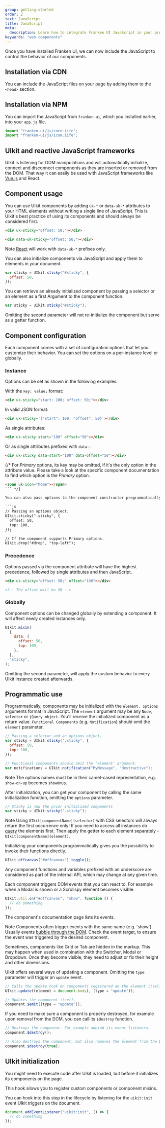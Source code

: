 ```yaml
---
group: getting-started
order: 2
text: JavaScript
title: JavaScript
meta:
  description: Learn how to integrate Franken UI JavaScript in your project.
keywords: "web components"
---
```



Once you have installed Franken UI, we can now include the JavaScript to control the behavior of our components.

## Installation via CDN

You can include the JavaScript files on your page by adding them to the `<head>` section.

<Installation method="cdn" component="js" />

## Installation via NPM

You can import the JavaScript from `franken-ui`, which you installed earlier, into your `app.js` file.

```javascript
import "franken-ui/js/core.iife";
import "franken-ui/js/icon.iife";
```

## UIkit and reactive JavaScript frameworks

UIkit is listening for DOM manipulations and will automatically initialize, connect and disconnect components as they are inserted or removed from the DOM. That way it can easily be used with JavaScript frameworks like [Vue.js](http://vuejs.org/) and React.

## Component usage

You can use UIkit components by adding `uk-*` or `data-uk-*` attributes to your HTML elements without writing a single line of JavaScript. This is UIkit's best practice of using its components and should always be considered first.

```html
<div uk-sticky="offset: 50;"></div>

<div data-uk-sticky="offset: 50;"></div>
```

<span class="uk-label uk-label-primary">Note</span> [React](https://facebook.github.io/react/)
will work with `data-uk-*` prefixes only.

You can also initialize components via JavaScript and apply them to elements in your document.

```js
var sticky = UIkit.sticky("#sticky", {
  offset: 50,
});
```

You can retrieve an already initialized component by passing a selector or an element as a first Argument to the component function.

```js
var sticky = UIkit.sticky("#sticky");
```

Omitting the second parameter will not re-initialize the component but serve as a getter function.

## Component configuration

Each component comes with a set of configuration options that let you customize their behavior. You can set the options on a per-instance level or globally.

### Instance

Options can be set as shown in the following examples.

With the `key: value;` format:

```html
<div uk-sticky="start: 100; offset: 50;"></div>
```

In valid JSON format:

```html
<div uk-sticky='{"start": 100, "offset": 50}'></div>
```

As single attributes:

```html
<div uk-sticky start="100" offset="50"></div>
```

Or as single attributes prefixed with `data-`:

```html
<div uk-sticky data-start="100" data-offset="50"></div>
```

{/* For _Primary_ options, its key may be omitted, if it's the only option in the attribute value. Please take a look at the specific component documentation to find which option is the _Primary_ option.

```html
<span uk-icon="home"></span>
``` */}

You can also pass options to the component constructor programmatically.

```js
// Passing an options object.
UIkit.sticky(".sticky", {
  offset: 50,
  top: 100,
});

// If the component supports Primary options.
UIkit.drop("#drop", "top-left");
```

### Precedence

Options passed via the component attribute will have the highest precedence, followed by single attributes and then JavaScript.

```html
<div uk-sticky="offset: 50;" offset="100"></div>

<!-- The offset will be 50 -->
```

### Globally

Component options can be changed globally by extending a component. It will affect newly created instances only.

```js
UIkit.mixin(
  {
    data: {
      offset: 50,
      top: 100,
    },
  },
  "sticky",
);
```

Omitting the second parameter, will apply the custom behavior to every UIkit instance created afterwards.

## Programmatic use

Programmatically, components may be initialized with the `element, options` arguments format in JavaScript. The `element` argument may be any `Node`, `selector` or `jQuery object`. You'll receive the initialized component as a return value. `Functional Components` (e.g. `Notification`) should omit the `element` parameter.

```js
// Passing a selector and an options object.
var sticky = UIkit.sticky(".sticky", {
  offset: 50,
  top: 100,
});

// Functional components should omit the 'element' argument.
var notifications = UIkit.notification("MyMessage", "destructive");
```

<span class="uk-label uk-label-primary">Note</span>
The options names must be in their camel-cased representation, e.g. `show-on-up`
becomes `showOnUp`.

After initialization, you can get your component by calling the same initialization function, omitting the `options` parameter.

```javascript
// Sticky is now the prior initialised components
var sticky = UIkit.sticky(".sticky");
```

<span class="uk-label uk-label-primary">Note</span>
Using `UIkit[componentName](selector)` with CSS selectors will always return the
first occurrence only! If you need to access all instances do [query](https://developer.mozilla.org/en-US/docs/Web/API/Document/querySelectorAll)
the elements first. Then apply the getter to each element separately - `UIkit[componentName](element)`.

Initializing your components programmatically gives you the possibility to invoke their functions directly.

```js
UIkit.offcanvas("#offcanvas").toggle();
```

Any component functions and variables prefixed with an underscore are considered as part of the internal API, which may change at any given time.

Each component triggers DOM events that you can react to. For example when a Modal is shown or a Scrollspy element becomes visible.

```js
UIkit.util.on("#offcanvas", "show", function () {
  // do something
});
```

The component's documentation page lists its events.

<span class="uk-label uk-label-primary">Note</span> Components often trigger events
with the same name (e.g. 'show'). Usually events [bubble through the DOM](https://developer.mozilla.org/en-US/docs/Learn/JavaScript/Building_blocks/Events#Event_bubbling_and_capture).
Check the event target, to ensure the event was triggered by the desired component.

Sometimes, components like Grid or Tab are hidden in the markup. This may happen when used in combination with the Switcher, Modal or Dropdown. Once they become visible, they need to adjust or fix their height and other dimensions.

UIkit offers several ways of updating a component. Omitting the `type` parameter will trigger an `update` event.

```js
// Calls the update hook on components registered on the element itself, its parents and children.
UIkit.update((element = document.body), (type = "update"));

// Updates the component itself.
component.$emit((type = "update"));
```

If you need to make sure a component is properly destroyed, for example upon removal from the DOM, you can call its `$destroy` function.

```js
// Destroys the component. For example unbind its event listeners.
component.$destroy();

// Also destroys the component, but also removes the element from the DOM.
component.$destroy(true);
```

## UIkit initialization

You might need to execute code after UIkit is loaded, but before it initializes its components on the page.

This hook allows you to register custom components or component mixins.

You can hook into this step in the lifecycle by listening for the `uikit:init` event UIkit triggers on the document.

```js
document.addEventListener("uikit:init", () => {
  // do something
});
```